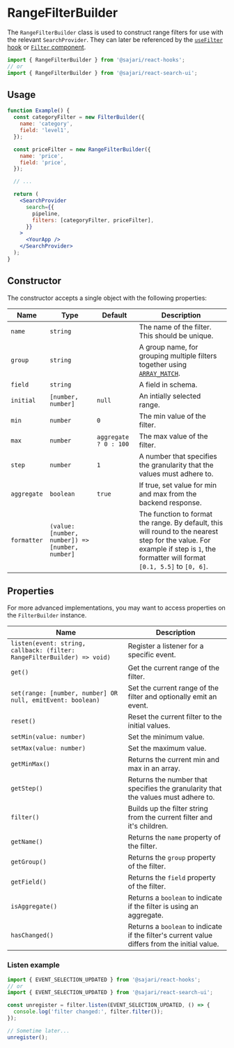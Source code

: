 
<SEO
  title="RangeFilterBuilder"
  description="The RangeFilterBuilder class is used to construct range filters for use with the relevant SearchProvider."
/>

# RangeFilterBuilder

The `RangeFilterBuilder` class is used to construct range filters for use with the relevant `SearchProvider`. They can later be referenced by the [`useFilter` hook](/hooks/usefilter) or [`Filter` component](/search-ui/filter).

```js
import { RangeFilterBuilder } from '@sajari/react-hooks';
// or
import { RangeFilterBuilder } from '@sajari/react-search-ui';
```

## Usage

```jsx live=false
function Example() {
  const categoryFilter = new FilterBuilder({
    name: 'category',
    field: 'level1',
  });

  const priceFilter = new RangeFilterBuilder({
    name: 'price',
    field: 'price',
  });

  // ...

  return (
    <SearchProvider
      search={{
        pipeline,
        filters: [categoryFilter, priceFilter],
      }}
    >
      <YourApp />
    </SearchProvider>
  );
}
```

## Constructor

The constructor accepts a single object with the following properties:

| Name        | Type                                            | Default               | Description                                                                                                                                                                      |
| ----------- | ----------------------------------------------- | --------------------- | -------------------------------------------------------------------------------------------------------------------------------------------------------------------------------- |
| `name`      | `string`                                        |                       | The name of the filter. This should be unique.                                                                                                                                   |
| `group`     | `string`                                        |                       | A group name, for grouping multiple filters together using [`ARRAY_MATCH`](https://docs.sajari.com/user-guide/integrating-search/filters/).                                      |
| `field`     | `string`                                        |                       | A field in schema.                                                                                                                                                               |
| `initial`   | `[number, number]`                              | `null`                | An intially selected range.                                                                                                                                                      |
| `min`       | `number`                                        | `0`                   | The min value of the filter.                                                                                                                                                     |
| `max`       | `number`                                        | `aggregate ? 0 : 100` | The max value of the filter.                                                                                                                                                     |
| `step`      | `number`                                        | `1`                   | A number that specifies the granularity that the values must adhere to.                                                                                                          |
| `aggregate` | `boolean`                                       | `true`                | If true, set value for min and max from the backend response.                                                                                                                    |
| `formatter` | `(value: [number, number]) => [number, number]` |                       | The function to format the range. By default, this will round to the nearest step for the value. For example if step is `1`, the formatter will format `[0.1, 5.5]` to `[0, 6]`. |

## Properties

For more advanced implementations, you may want to access properties on the `FilterBuilder` instance.

| Name                                                                    | Description                                                                                   |
| ----------------------------------------------------------------------- | --------------------------------------------------------------------------------------------- |
| `listen(event: string, callback: (filter: RangeFilterBuilder) => void)` | Register a listener for a specific event.                                                     |
| `get()`                                                                 | Get the current range of the filter.                                                          |
| `set(range: [number, number] OR null, emitEvent: boolean)`              | Set the current range of the filter and optionally emit an event.                             |
| `reset()`                                                               | Reset the current filter to the initial values.                                               |
| `setMin(value: number)`                                                 | Set the minimum value.                                                                        |
| `setMax(value: number)`                                                 | Set the maximum value.                                                                        |
| `getMinMax()`                                                           | Returns the current min and max in an array.                                                  |
| `getStep()`                                                             | Returns the number that specifies the granularity that the values must adhere to.             |
| `filter()`                                                              | Builds up the filter string from the current filter and it's children.                        |
| `getName()`                                                             | Returns the `name` property of the filter.                                                    |
| `getGroup()`                                                            | Returns the `group` property of the filter.                                                   |
| `getField()`                                                            | Returns the `field` property of the filter.                                                   |
| `isAggregate()`                                                         | Returns a `boolean` to indicate if the filter is using an aggregate.                          |
| `hasChanged()`                                                          | Returns a `boolean` to indicate if the filter's current value differs from the initial value. |

### Listen example

```js
import { EVENT_SELECTION_UPDATED } from '@sajari/react-hooks';
// or
import { EVENT_SELECTION_UPDATED } from '@sajari/react-search-ui';

const unregister = filter.listen(EVENT_SELECTION_UPDATED, () => {
  console.log('filter changed:', filter.filter());
});

// Sometime later...
unregister();
```
